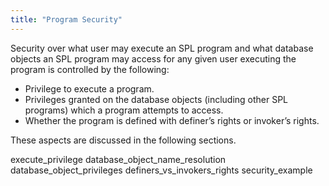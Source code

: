 ```yaml
---
title: "Program Security"
---
```


<div id="program_security" class="registered_link"></div>


Security over what user may execute an SPL program and what database objects an SPL program may access for any given user executing the program is controlled by the following:

-   Privilege to execute a program.
-   Privileges granted on the database objects (including other SPL programs) which a program attempts to access.
-   Whether the program is defined with definer’s rights or invoker’s rights.

These aspects are discussed in the following sections.

<div class="toctree" maxdepth="3">

execute\_privilege database\_object\_name\_resolution database\_object\_privileges definers\_vs\_invokers\_rights security\_example

</div>
